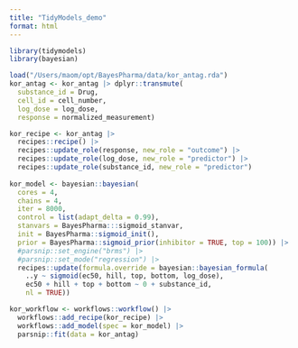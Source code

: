 ```yaml
---
title: "TidyModels_demo"
format: html
---
```

```r
library(tidymodels)
library(bayesian)
```


```r
load("/Users/maom/opt/BayesPharma/data/kor_antag.rda")
kor_antag <- kor_antag |> dplyr::transmute(
  substance_id = Drug,
  cell_id = cell_number,
  log_dose = log_dose,
  response = normalized_measurement)
```


```r

kor_recipe <- kor_antag |>
  recipes::recipe() |>
  recipes::update_role(response, new_role = "outcome") |>
  recipes::update_role(log_dose, new_role = "predictor") |>
  recipes::update_role(substance_id, new_role = "predictor")
  
kor_model <- bayesian::bayesian(
  cores = 4,
  chains = 4,
  iter = 8000,
  control = list(adapt_delta = 0.99),
  stanvars = BayesPharma:::sigmoid_stanvar,
  init = BayesPharma::sigmoid_init(),
  prior = BayesPharma::sigmoid_prior(inhibitor = TRUE, top = 100)) |>
  #parsnip::set_engine("brms") |>
  #parsnip::set_mode("regression") |>
  recipes::update(formula.override = bayesian::bayesian_formula(
    ..y ~ sigmoid(ec50, hill, top, bottom, log_dose),
    ec50 + hill + top + bottom ~ 0 + substance_id,
    nl = TRUE))

kor_workflow <- workflows::workflow() |>
  workflows::add_recipe(kor_recipe) |>
  workflows::add_model(spec = kor_model) |>
  parsnip::fit(data = kor_antag)

```
